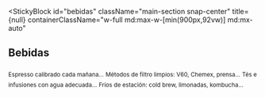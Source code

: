 
<StickyBlock
  id="bebidas"
  className="main-section snap-center"
  title={null}
  containerClassName="w-full md:max-w-[min(900px,92vw)] md:mx-auto"
>
  <Reveal preset="up"><h2 className="text-2xl md:text-4xl font-semibold mb-4 md:mb-6">Bebidas</h2></Reveal>

  <div className="space-y-6 md:space-y-8">
    <Sub id="espresso" preset="up">Espresso calibrado cada mañana…</Sub>
    <Sub id="filtro" preset="left">Métodos de filtro limpios: V60, Chemex, prensa…</Sub>
    <Sub id="te" preset="right">Tés e infusiones con agua adecuada…</Sub>
    <Sub id="frio" preset="fade">Fríos de estación: cold brew, limonadas, kombucha…</Sub>
  </div>
</StickyBlock>